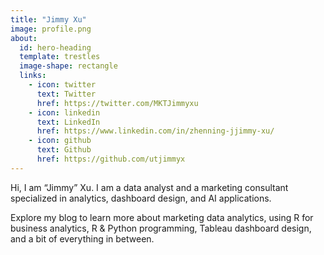 ```yaml
---
title: "Jimmy Xu"
image: profile.png
about:
  id: hero-heading
  template: trestles
  image-shape: rectangle
  links:
    - icon: twitter
      text: Twitter
      href: https://twitter.com/MKTJimmyxu
    - icon: linkedin
      text: LinkedIn
      href: https://www.linkedin.com/in/zhenning-jjimmy-xu/
    - icon: github
      text: Github
      href: https://github.com/utjimmyx
---
```


::: {#hero-heading}

Hi, I am "Jimmy" Xu. I am a data analyst and a marketing consultant specialized in analytics, dashboard design, and AI applications.

Explore my blog to learn more about marketing data analytics, using R for business analytics, R & Python programming, Tableau dashboard design, and a bit of everything in between.


:::

